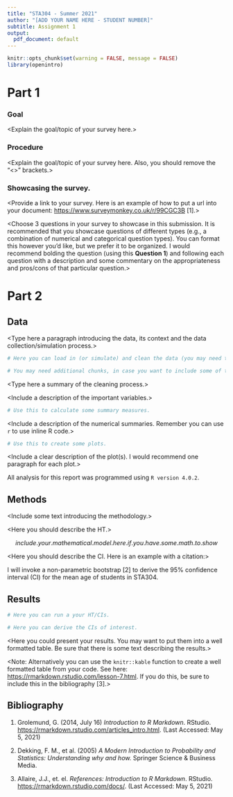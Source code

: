 ```yaml
---
title: "STA304 - Summer 2021"
author: "[ADD YOUR NAME HERE - STUDENT NUMBER]"
subtitle: Assignment 1
output:
  pdf_document: default
---
```


```r
knitr::opts_chunk$set(warning = FALSE, message = FALSE)
library(openintro)
```


# Part 1


### Goal
 
<Explain the goal/topic of your survey here.>

### Procedure

<Explain the goal/topic of your survey here. Also, you should remove the "<>" brackets.>

### Showcasing the survey.

<Provide a link to your survey. Here is an example of how to put a url into your document: [https://www.surveymonkey.co.uk/r/99CGC3B](https://www.surveymonkey.co.uk/r/99CGC3B) [1].>

<Choose 3 questions in your survey to showcase in this submission. It is recommended that you showcase questions of different types (e.g., a combination of numerical and categorical question types). You can format this however you'd like, but we prefer it to be organized. I would recommend bolding the question (using this **Question 1**) and following each question with a description and some commentary on the appropriateness and pros/cons of that particular question.>




\newpage

# Part 2

## Data

<Type here a paragraph introducing the data, its context and the data collection/simulation process.>

```r

# Here you can load in (or simulate) and clean the data (you may need to do the cleaning in a separate R script - this is up to you). 

# You may need additional chunks, in case you want to include some of the cleaning output.

```

<Type here a summary of the cleaning process.>

<Include a description of the important variables.> 

```r

# Use this to calculate some summary measures. 

```


<Include a description of the numerical summaries. Remember you can use `r ` to use inline R code.>




```r

# Use this to create some plots. 

```

<Include a clear description of the plot(s). I would recommend one paragraph for each plot.> 

All analysis for this report was programmed using `R version 4.0.2`. 


## Methods

<Include some text introducing the methodology.>

<Here you should describe the HT.>

$$ include.your.mathematical.model.here.if.you.have.some.math.to.show $$

<Here you should describe the CI. Here is an example with a citation:>

I will invoke a non-parametric bootstrap [2] to derive the 95\% confidence interval (CI) for the mean age of students in STA304.





## Results 


```r

# Here you can run a your HT/CIs.

# Here you can derive the CIs of interest.


```

<Here you could present your results. You may want to put them into a well formatted table. Be sure that there is some text describing the results.>


<Note: Alternatively you can use the `knitr::kable` function to create a well formatted table from your code. See here: [https://rmarkdown.rstudio.com/lesson-7.html](https://rmarkdown.rstudio.com/lesson-7.html). If you do this, be sure to include this in the bibliography [3].>



## Bibliography

1. Grolemund, G. (2014, July 16) *Introduction to R Markdown*. RStudio. [https://rmarkdown.rstudio.com/articles_intro.html](https://rmarkdown.rstudio.com/articles_intro.html). (Last Accessed: May 5, 2021) 

2. Dekking, F. M., et al. (2005) *A Modern Introduction to Probability and Statistics: Understanding why and how.* Springer Science & Business Media.

3.  Allaire, J.J., et. el. *References: Introduction to R Markdown*. RStudio. [https://rmarkdown.rstudio.com/docs/](https://rmarkdown.rstudio.com/docs/). (Last Accessed: May 5, 2021) 







